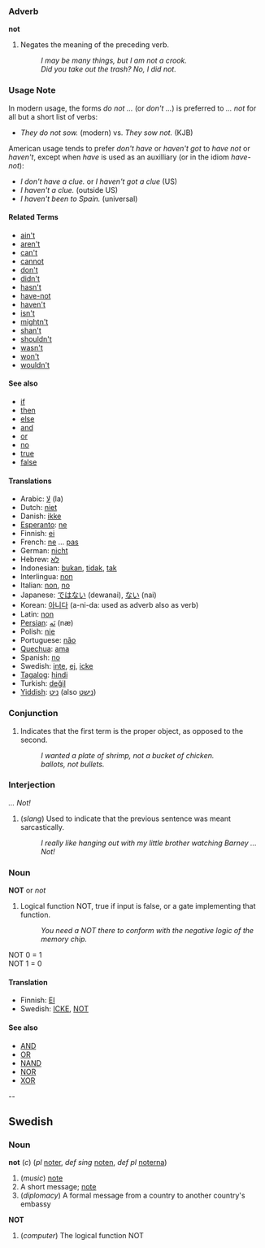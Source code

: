 === Adverb ===
'''not'''

# Negates the meaning of the preceding verb.
#: ''I may be many things, but I am not a crook.''
#: ''Did you take out the trash?  No, I did not.''

===Usage Note===

In modern usage, the forms ''do not ...'' (or ''don't ...'') is preferred to '' ... not'' for all but a short list of verbs:

* ''They do not sow.'' (modern) vs. ''They sow not.'' (KJB)

American usage tends to prefer ''don't have'' or ''haven't got'' to ''have not'' or ''haven't'', except when ''have'' is used as an auxilliary (or in the idiom ''have-not''):

* ''I don't have a clue.'' or ''I haven't got a clue'' (US) 
* ''I haven't a clue.'' (outside US)
* ''I haven't been to Spain.'' (universal)

====Related Terms====
*[[ain't]]
*[[aren't]]
*[[can't]]
*[[cannot]]
*[[don't]]
*[[didn't]]
*[[hasn't]]
*[[have-not]]
*[[haven't]]
*[[isn't]]
*[[mightn't]]
*[[shan't]]
*[[shouldn't]]
*[[wasn't]]
*[[won't]]
*[[wouldn't]]

====See also====
*[[if]]
*[[then]]
*[[else]]
*[[and]]
*[[or]]
*[[no]]
*[[true]]
*[[false]]

==== Translations ====
*Arabic: [[لا]] (la)
*Dutch: [[niet]]
*Danish: [[ikke]]
*[[Esperanto]]: [[ne]]
*Finnish: [[ei]]
*French: [[ne]] ... [[pas]]
*German: [[nicht]]
*Hebrew: [[לא]]
*Indonesian: [[bukan]], [[tidak]], [[tak]]
*Interlingua: [[non]]
*Italian: [[non]], [[no]]
*Japanese: [[ではない]] (dewanai), [[ない]] (nai)
*Korean: [[아니다]] (a-ni-da: used as adverb also as verb)
*Latin: [[non]]
*[[Persian]]: [[نَه]] (næ)
*Polish: [[nie]]
*Portuguese: [[não]]
*[[Quechua]]: [[ama]]
*Spanish: [[no]]
*Swedish: [[inte]], [[ej]], [[icke]]
*[[Tagalog]]: [[hindi]]
*Turkish: [[değil]]
*[[Yiddish]]: [[ניט]] (also [[נישט]])

===Conjunction===

# Indicates that the first term is the proper object, as opposed to the second.
#: ''I wanted a plate of shrimp, not a bucket of chicken.''
#: ''ballots, not bullets.''

===Interjection===
''... Not!''

# (''slang'') Used to indicate that the previous sentence was meant sarcastically.
#: ''I really like hanging out with my little brother watching Barney ... Not!''


===Noun===
'''NOT''' or ''not''
#Logical function NOT, true if input is false, or a gate implementing that function.
#: ''You need a NOT there to conform with the negative logic of the memory chip.''

NOT 0 = 1<br>
NOT 1 = 0<br>

====Translation====

*Finnish: [[EI]]
*Swedish: [[ICKE]], [[NOT]]

====See also====
*[[AND]]
*[[OR]]
*[[NAND]]
*[[NOR]]
*[[XOR]]

--
==Swedish==
===Noun===
'''not''' (''c'') (''pl'' [[noter]], ''def sing'' [[noten]], ''def pl'' [[noterna]])

#(''music'') [[note]]
#A short message; [[note]]
#(''diplomacy'') A formal message from a country to another country's embassy

'''NOT'''
#(''computer'') The logical function NOT